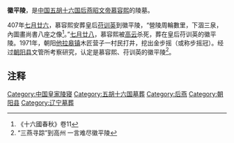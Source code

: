 '''徽平陵'''，是[[中国|中国]][[五胡十六国|五胡十六国]][[后燕|后燕]][[慕容熙|昭文帝慕容熙]]的陵墓。

407年[[七月廿六|七月廿六]]，慕容熙安葬皇后[[苻训英|苻训英]]到徽平陵，“營陵周輪數里，下涸三泉，內圖畫尚書八座之像<ref>《十六國春秋》卷11</ref>。”[[七月廿八|七月廿八]]，慕容熙被[[慕容云|高云]]杀死，葬在皇后苻训英的徽平陵。1971年，朝阳[[他拉皋镇|他拉皋镇]]木匠营子一村民打井，挖出金步摇（或称步摇冠）。经过[[朝阳县|朝阳县]]文管所考察研究，认定是慕容熙、苻训英的徽平陵<ref>“三燕寻踪”到高州 一言难尽徽平陵</ref>。

== 注释 ==
{{reflist}}

[[Category:中国皇家陵寝|Category:中国皇家陵寝]]
[[Category:五胡十六国墓葬|Category:五胡十六国墓葬]]
[[Category:后燕|Category:后燕]]
[[Category:朝阳县|Category:朝阳县]]
[[Category:辽宁墓葬|Category:辽宁墓葬]]